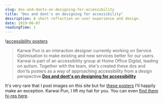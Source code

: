 ```yaml
---
slug: dos-and-donts-on-designing-for-accessibility
title: "Dos and dont's on designing for accessibility"
description: A short reflection on user experience and design.
date: 2019-06-07
readingTime: 1
---
```


!<a href="/images/articles/accessibility.png">accessibility posters</a>

> Karwai Pun is an interaction designer currently working on Service Optimisation to make existing and new services better for our users. Karwai is part of an accessibility group at Home Office Digital, leading on autism. Together with the team, she's created these dos and don'ts posters as a way of approaching accessibility from a design perspective.**<a href="https://accessibility.blog.gov.uk/2016/09/02/dos-and-donts-on-designing-for-accessibility/">Dos and dont's on designing for accessibility</a>**

It's very rare that I post images on this site but for <a href="https://accessibility.blog.gov.uk/2016/09/02/dos-and-donts-on-designing-for-accessibility/">these posters</a> I'll happily make an exception. Karwai Pun, I lift my hat for you. You can even <a href="https://github.com/UKHomeOffice/posters/tree/master/accessibility">find them hi-res here</a>.